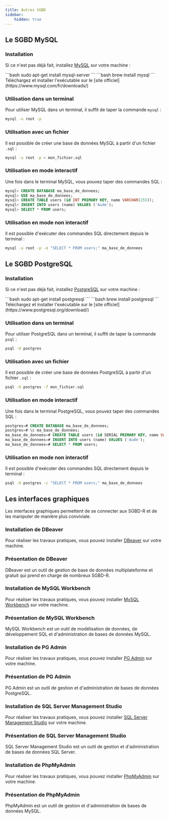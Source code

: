 ```yaml
---
title: Autres SGBD
sidebar:
    hidden: true
---
```



## Le SGBD MySQL

### Installation

Si ce n'est pas déjà fait, installez [MySQL](https://www.mysql.com/fr/) sur votre machine :

<Tabs>
  <TabItem label="Linux">
    ```bash
    sudo apt-get install mysql-server
    ```
  </TabItem>
  <TabItem label="MacOS">
    ```bash
    brew install mysql
    ```
  </TabItem>
  <TabItem label="Windows">
    Téléchargez et installer l'exécutable sur le [site officiel](https://www.mysql.com/fr/downloads/)
  </TabItem>
</Tabs>

### Utilisation dans un terminal

Pour utiliser MySQL dans un terminal, il suffit de taper la commande `mysql` :

```bash
mysql -u root -p
```

### Utilisation avec un fichier

Il est possible de créer une base de données MySQL à partir d'un fichier `.sql` :

```bash
mysql -u root -p < mon_fichier.sql
```

### Utilisation en mode interactif

Une fois dans le terminal MySQL, vous pouvez taper des commandes SQL :

```sql
mysql> CREATE DATABASE ma_base_de_donnees;
mysql> USE ma_base_de_donnees;
mysql> CREATE TABLE users (id INT PRIMARY KEY, name VARCHAR(255));
mysql> INSERT INTO users (name) VALUES ('Aude');
mysql> SELECT * FROM users;
```

### Utilisation en mode non interactif

Il est possible d'exécuter des commandes SQL directement depuis le terminal :

```bash
mysql -u root -p -e "SELECT * FROM users;" ma_base_de_donnees
```

## Le SGBD PostgreSQL

### Installation

Si ce n'est pas déjà fait, installez [PostgreSQL](https://www.postgresql.org/) sur votre machine :

<Tabs>
  <TabItem label="Linux">
    ```bash
    sudo apt-get install postgresql
    ```
  </TabItem>
  <TabItem label="MacOS">
    ```bash
    brew install postgresql
    ```
  </TabItem>
  <TabItem label="Windows">
    Téléchargez et installer l'exécutable sur le [site officiel](https://www.postgresql.org/download/)
  </TabItem>
</Tabs>

### Utilisation dans un terminal

Pour utiliser PostgreSQL dans un terminal, il suffit de taper la commande `psql` :

```bash
psql -U postgres
```

### Utilisation avec un fichier

Il est possible de créer une base de données PostgreSQL à partir d'un fichier `.sql` :

```bash
psql -U postgres -f mon_fichier.sql
```

### Utilisation en mode interactif

Une fois dans le terminal PostgreSQL, vous pouvez taper des commandes SQL :

```sql
postgres=# CREATE DATABASE ma_base_de_donnees;
postgres=# \c ma_base_de_donnees;
ma_base_de_donnees=# CREATE TABLE users (id SERIAL PRIMARY KEY, name VARCHAR(255));
ma_base_de_donnees=# INSERT INTO users (name) VALUES ('Aude');
ma_base_de_donnees=# SELECT * FROM users;
```

### Utilisation en mode non interactif

Il est possible d'exécuter des commandes SQL directement depuis le terminal :

```bash
psql -U postgres -c "SELECT * FROM users;" ma_base_de_donnees
```

## Les interfaces graphiques

Les interfaces graphiques permettent de se connecter aux SGBD-R et de les manipuler de manière plus conviviale.

### Installation de DBeaver

Pour réaliser les travaux pratiques, vous pouvez installer [DBeaver](https://dbeaver.io/) sur votre machine.

### Présentation de DBeaver

DBeaver est un outil de gestion de base de données multiplateforme et gratuit qui prend en charge de nombreux SGBD-R.

### Installation de MySQL Workbench

Pour réaliser les travaux pratiques, vous pouvez installer [MySQL Workbench](https://www.mysql.com/fr/products/workbench/) sur votre machine.

### Présentation de MySQL Workbench

MySQL Workbench est un outil de modélisation de données, de développement SQL et d'administration de bases de données MySQL.

### Installation de PG Admin

Pour réaliser les travaux pratiques, vous pouvez installer [PG Admin](https://www.pgadmin.org/) sur votre machine.

### Présentation de PG Admin

PG Admin est un outil de gestion et d'administration de bases de données PostgreSQL.

### Installation de SQL Server Management Studio

Pour réaliser les travaux pratiques, vous pouvez installer [SQL Server Management Studio](https://docs.microsoft.com/fr-fr/sql/ssms/download-sql-server-management-studio-ssms) sur votre machine.

### Présentation de SQL Server Management Studio

SQL Server Management Studio est un outil de gestion et d'administration de bases de données SQL Server.

### Installation de PhpMyAdmin

Pour réaliser les travaux pratiques, vous pouvez installer [PhpMyAdmin](https://www.phpmyadmin.net/) sur votre machine.

### Présentation de PhpMyAdmin

PhpMyAdmin est un outil de gestion et d'administration de bases de données MySQL.
